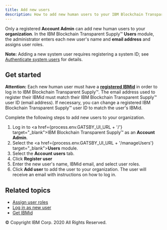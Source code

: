 ```yaml
---
title: Add new users
description: How to add new human users to your IBM Blockchain Transparent Supply™ organization
---
```


<PageDescription>

Only a registered **Account Admin** can add new human users to your **organization**.
In the IBM Blockchain Transparent Supply™ **Users** module, the administrator enters each new user's
name and **email address** and assigns user roles.

</PageDescription>

**Note:** Adding a new system user requires registering a system ID; see [Authenticate
system users](/managing-users/authenticate-system-users) for details.

## Get started

**Attention:** Each new human user must have a [**registered IBMid**](https://www.ibm.com/account/us-en/signup/register.html)
in order to log in to IBM Blockchain Transparent Supply™. The email address used to register their
IBMid must match their IBM Blockchain Transparent Supply™ user ID (email address). If necessary, you
can change a registered IBM Blockchain Transparent Supply™ user ID to match the user's IBMid.

Complete the following steps to add new users to your organization.

 1. Log in to <a href={process.env.GATSBY_UI_URL + '/'} target="_blank">IBM Blockchain Transparent Supply™</a> as an **Account Admin**.
 1. Select the <a href={process.env.GATSBY_UI_URL + '/manageUsers'} target="_blank">**Users**</a> module.
 1. Select the **Account users** tab.
 1. Click **Register user**
 1. Enter the new user's name, IBMid email, and select user roles.
 1. Click **Add user** to add the user to your organization. The user will receive
 an email with instructions on how to log in.


## Related topics

- [Assign user roles](/managing-users/assign-user-roles)
- [Log in as new user](/how-to/login-new-user)
- <a href="https://www.ibm.com/account/us-en/signup/register.html" target="_blank">Get IBMid</a>

<PageCopyright>© Copyright IBM Corp. 2020 All Rights Reserved.</PageCopyright>
